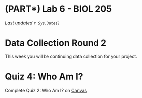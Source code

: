 # (PART\*) Lab 6 - BIOL 205 {-}

*Last updated `r Sys.Date()`*

# Data Collection Round 2 {-}

This week you will be continuing data collection for your project.

# Quiz 4: Who Am I? {-}

Complete Quiz 2: Who Am I? on [Canvas](https://canvas.ubc.ca/courses/113910)